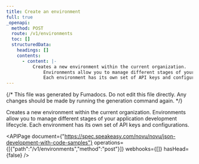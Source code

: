```yaml
---
title: Create an environment
full: true
_openapi:
  method: POST
  route: /v1/environments
  toc: []
  structuredData:
    headings: []
    contents:
      - content: |-
          Creates a new environment within the current organization. 
              Environments allow you to manage different stages of your application development lifecycle.
              Each environment has its own set of API keys and configurations.
---
```


{/* This file was generated by Fumadocs. Do not edit this file directly. Any changes should be made by running the generation command again. */}

Creates a new environment within the current organization. 
    Environments allow you to manage different stages of your application development lifecycle.
    Each environment has its own set of API keys and configurations.

<APIPage document={"https://spec.speakeasy.com/novu/novu/json-development-with-code-samples"} operations={[{"path":"/v1/environments","method":"post"}]} webhooks={[]} hasHead={false} />